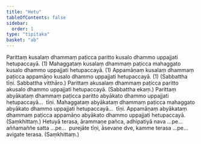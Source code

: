 ```yaml
---
title: "Hetu"
tableOfContents: false
sidebar:
  order: 1
type: "tipitaka"
basket: "ab"
---
```



<DynamicBreadcrumb />

<Division number="25">

<Paragraph number="375">
Parittaṃ kusalaṃ dhammaṃ paṭicca paritto kusalo dhammo uppajjati hetupaccayā. (1)
</Paragraph>

<Paragraph number="376">
Mahaggataṃ kusalaṃ dhammaṃ paṭicca mahaggato kusalo dhammo uppajjati hetupaccayā. (1)
</Paragraph>

<Paragraph number="377">
Appamāṇaṃ kusalaṃ dhammaṃ paṭicca appamāṇo kusalo dhammo uppajjati hetupaccayā. (1) (Sabbattha tīṇi. Sabbattha vitthāro.)
</Paragraph>

</Division>
<Division number="26">

<Paragraph number="378">
Parittaṃ akusalaṃ dhammaṃ paṭicca paritto akusalo dhammo uppajjati hetupaccayā. (Sabbattha ekaṃ.)
</Paragraph>

<Paragraph number="379">
Parittaṃ abyākataṃ dhammaṃ paṭicca paritto abyākato dhammo uppajjati hetupaccayā…  tīṇi.
</Paragraph>

<Paragraph number="380">
Mahaggataṃ abyākataṃ dhammaṃ paṭicca mahaggato abyākato dhammo uppajjati hetupaccayā…  tīṇi.
</Paragraph>

<Paragraph number="381">
Appamāṇaṃ abyākataṃ dhammaṃ paṭicca appamāṇo abyākato dhammo uppajjati hetupaccayā. (Saṃkhittaṃ.)
</Paragraph>

<Paragraph number="382">
Hetuyā terasa, ārammaṇe pañca, adhipatiyā nava …pe…  aññamaññe satta …pe…  purejāte tīṇi, āsevane dve, kamme terasa …pe…  avigate terasa. (Saṃkhittaṃ.)
</Paragraph>
</Division>